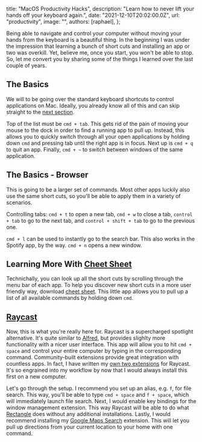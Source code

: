 
  title: "MacOS Productivity Hacks",
  description: "Learn how to never lift your hands off your keyboard again.",
  date: "2021-12-10T20:02:00.0Z",
  url: "productivity",
  image: "",
  authors: [raphael],
};


Being able to navigate and control your computer without moving your hands from the keyboard is a beautiful thing.
In the beginning I was under the impression that learning a bunch of short cuts and installing an app or two was overkill.
Yet, believe me, once you start, you won't be able to stop. So, let me convert you by sharing some of the things I learned over
the last couple of years.

## The Basics

We will to be going over the standard keyboard shortcuts to control applications on Mac.
Ideally, you already know all of this and can skip straight to the [next section]().

Top of the list must be `cmd + tab`. This gets rid of the pain of moving your mouse to the dock in order to find a running app to pull up.
Instead, this allows you to quickly switch through all your open applications by holding down `cmd` and pressing tab until the right app is in focus.
Next up is `cmd + q` to quit an app. Finally, `cmd + ~` to switch between windows of the same application.

## The Basics - Browser

This is going to be a larger set of commands. Most other apps luckily also use the same short cuts, so you'll be able to apply them in a variety of scenarios.

Controlling tabs: `cmd + t` to open a new tab, `cmd + w` to close a tab, `control + tab` to go to the next tab, and `control + shift + tab` to go to the previous one.

`cmd + l` can be used to instantly go to the search bar. This also works in the Spotify app, by the way. `cmd + n` opens a new window.

## Learning More With [Cheet Sheet]()

Technichally, you can look up all the short cuts by scrolling through the menu bar of each app.
To help you discover new short cuts in a more user friendly way, download [cheet sheet]().
This little app allows you to pull up a list of all available commands by holding down `cmd`.

## [Raycast](https://www.raycast.com)

Now, this is what you're really here for. Raycast is a supercharged spotlight alternative. It's quite similar to [Alfred](), but provides slighlty more functionality
with a nicer user interface. This app will allow you to hit `cmd + space` and control your entire computer by typing in the corresponding command. Community-built extensions
provide great integration with countless apps. In fact, I have written my [own two extensions](https://www.raycast.com/ratoru) for Raycast. It's so engrained into my workflow
by now that I would always install this first on a new computer.

Let's go through the setup. I recommend you set up an alias, e.g. `f`, for file search. This way, you'll be able to type `cmd + space` and `f + space`, which
will immediately launch file search. Next, I would enable key bindings for the window management extension. This way Raycast will be able to do what [Rectangle]() does
without any additional installations. Lastly, I would recommend installing my [Google Maps Search]() extension. This will let you pull up directions from your current location
to your home with one command.
